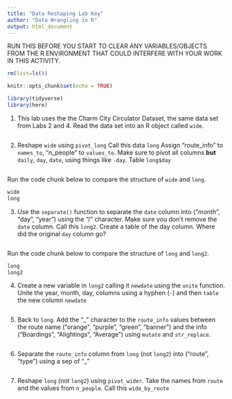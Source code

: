 ```yaml
---
title: "Data Reshaping Lab Key"
author: "Data Wrangling in R"
output: html_document
---
```


RUN THIS BEFORE YOU START TO CLEAR ANY VARIABLES/OBJECTS FROM THE R ENVIRONMENT THAT COULD INTERFERE WITH YOUR WORK IN THIS ACTIVITY.
```r
rm(list=ls())
```


```r
knitr::opts_chunk$set(echo = TRUE)
```

```r
library(tidyverse)
library(here)
```

1.  This lab uses the the Charm City Circulator Dataset, the same data set from Labs 2 and 4. Read the data set into an R object called `wide`.

```r

```

2.  Reshape `wide` using `pivot_long` Call this data `long` Assign "route_info" to `names_to`, "n_people" to `values_to`. Make sure to pivot all columns **but** `daily`, `day`, `date`, using things like `-day`. Table `long$day`

```r

```

Run the code chunk below to compare the structure of `wide` and `long`.

```r
wide
long
```

3.  Use the `separate()` function to separate the `date` column into ("month", "day", "year") using the "/" character. Make sure you don't remove the `date` column. Call this `long2`. Create a table of the day column. Where did the original `day` column go?

```r


```

Run the code chunk below to compare the structure of `long` and `long2`.

```r
long
long2
```

4.  Create a new variable in `long2` calling it `newdate` using the `unite` function. Unite the year, month, day, columns using a hyphen (`-`) and then `table` the new column `newdate`

```r

```

5.  Back to `long`. Add the "\_" character to the `route_info` values between the route name ("orange", "purple", "green", "banner") and the info ("Boardings", "Alightings", "Average") using `mutate` and `str_replace`.

```r

```

6.  Separate the `route_info` column from `long` (not `long2`) into ("route", "type") using a sep of "\_"

```r

```

7.  Reshape `long` (not `long2`) using `pivot_wider`. Take the names from `route` and the values from `n_people`. Call this `wide_by_route`

```r

```
